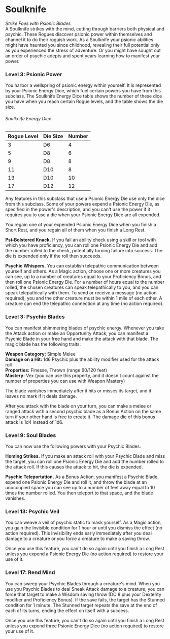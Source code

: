 # Soulknife

_Strike Foes with Psionic Blades_  
A Soulknife strikes with the mind, cutting through barriers both physical and psychic. These Rogues discover psionic power within themselves and channel it to do their roguish work. As a Soulknife your psionic abilities might have haunted you since childhood, revealing their full potential only as you experienced the stress of adventure. Or you might have sought out an order of psychic adepts and spent years learning how to manifest your power.

### Level 3: Psionic Power

You harbor a wellspring of psionic energy within yourself. It is represented by your Psionic Energy Dice, which fuel certain powers you have from this subclass. The Soulknife Energy Dice table shows the number of these dice you have when you reach certain Rogue levels, and the table shows the die size.

###### Soulknife Energy Dice

| Rogue Level | Die Size | Number |
| --- | --- | --- |
| 3 | D6 | 4 |
| 5 | D8 | 6 |
| 9 | D8 | 8 |
| 11 | D10 | 8 |
| 13 | D10 | 10 |
| 17 | D12 | 12 |

Any features in this subclass that use a Psionic Energy Die use only the dice from this subclass. Some of your powers expend a Psionic Energy Die, as specified in the power's description, and you can't use the power if it requires you to use a die when your Psionic Energy Dice are all expended.

You regain one of your expended Psionic Energy Dice when you finish a Short Rest, and you regain all of them when you finish a Long Rest.

**Psi-Bolstered Knack.** If you fail an ability check using a skill or tool with which you have proficiency, you can roll one Psionic Energy Die and add the number rolled to the check, potentially turning failure into success. The die is expended only if the roll then succeeds.

**Psychic Whispers.** You can establish telepathic communication between yourself and others. As a Magic action, choose one or more creatures you can see, up to a number of creatures equal to your Proficiency Bonus, and then roll one Psionic Energy Die. For a number of hours equal to the number rolled, the chosen creatures can speak telepathically to you, and you can speak telepathically with them. To send or receive a message (no action required), you and the other creature must be within 1 mile of each other. A creature can end the telepathic connection at any time (no action required).

### Level 3: Psychic Blades

You can manifest shimmering blades of psychic energy. Whenever you take the Attack action or make an Opportunity Attack, you can manifest a Psychic Blade in your free hand and make the attack with that blade. The magic blade has the following traits:

**Weapon Category:** Simple Melee  
**Damage on a Hit:** 1d6 Psychic plus the ability modifier used for the attack roll  
**Properties:** Finesse, Thrown (range 60/120 feet)  
**Mastery:** Vex (you can use this property, and it doesn't count against the number of properties you can use with Weapon Mastery)

The blade vanishes immediately after it hits or misses its target, and it leaves no mark if it deals damage.

After you attack with the blade on your turn, you can make a melee or ranged attack with a second psychic blade as a Bonus Action on the same turn if your other hand is free to create it. The damage die of this bonus attack is 1d4 instead of 1d6.

### Level 9: Soul Blades

You can now use the following powers with your Psychic Blades.

**Homing Strikes.** If you make an attack roll with your Psychic Blade and miss the target, you can roll one Psionic Energy Die and add the number rolled to the attack roll. If this causes the attack to hit, the die is expended.

**Psychic Teleportation.** As a Bonus Action, you manifest a Psychic Blade, expend one Psionic Energy Die and roll it, and throw the blade at an unoccupied space you can see up to a number of feet away equal to 10 times the number rolled. You then teleport to that space, and the blade vanishes.

### Level 13: Psychic Veil

You can weave a veil of psychic static to mask yourself. As a Magic action, you gain the Invisible condition for 1 hour or until you dismiss the effect (no action required). This invisibility ends early immediately after you deal damage to a creature or you force a creature to make a saving throw.

Once you use this feature, you can't do so again until you finish a Long Rest unless you expend a Psionic Energy Die (no action required) to restore your use of it.

### Level 17: Rend Mind

You can sweep your Psychic Blades through a creature's mind. When you use you Psychic Blades to deal Sneak Attack damage to a creature, you can force that target to make a Wisdom saving throw (DC 8 plus your Dexterity modifier and Proficiency Bonus). If the save fails, the target has the Stunned condition for 1 minute. The Stunned target repeats the save at the end of each of its turns, ending the effect on itself with a success.

Once you use this feature, you can't do so again until you finish a Long Rest unless you expend three Psionic Energy Dice (no action required) to restore your use of it.